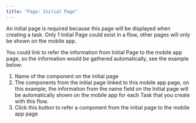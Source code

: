 ```yaml
---
title: "Page: Initial Page"
---
```


An initial page is required because this page will be displayed when creating a task. Only 1 Initial Page could exist in a flow, other pages will only be shown on the mobile app.

You could link to refer the information from Initial Page to the mobile app page, so the information would be gathered automatically, see the example below: <img src="https://t3837933.p.clickup-attachments.com/t3837933/6c2c0b2f-bf0e-4b6f-937d-97ea72153709/image.png" alt="" />

1. Name of the component on the initial page
2. The components from the initial page linked to this mobile app page, on this example, the information from the name field on the Initial page will be automatically shown on the mobile app for each Task that you create with this flow.
3. Click this button to refer a component from the initial page to the mobile app page